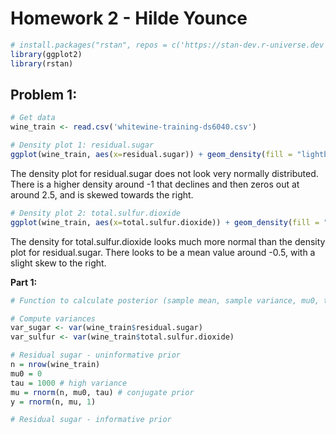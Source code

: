 # Homework 2 - Hilde Younce

```r
# install.packages("rstan", repos = c('https://stan-dev.r-universe.dev', getOption("repos")))
library(ggplot2)
library(rstan)
```

## Problem 1:

```r
# Get data 
wine_train <- read.csv('whitewine-training-ds6040.csv')
```

```r
# Density plot 1: residual.sugar
ggplot(wine_train, aes(x=residual.sugar)) + geom_density(fill = "lightblue")
```

The density plot for residual.sugar does not look very normally distributed. There is a higher density around -1 that declines and then zeros out at around 2.5, and is skewed towards the right. 

```r
# Density plot 2: total.sulfur.dioxide
ggplot(wine_train, aes(x=total.sulfur.dioxide)) + geom_density(fill = "lightblue")
```

The density for total.sulfur.dioxide looks much more normal than the density plot for residual.sugar. There looks to be a mean value around -0.5, with a slight skew to the right. 

**Part 1:**

```r
# Function to calculate posterior (sample mean, sample variance, mu0, tau, n)

```

```r
# Compute variances
var_sugar <- var(wine_train$residual.sugar)
var_sulfur <- var(wine_train$total.sulfur.dioxide)
```

```r
# Residual sugar - uninformative prior
n = nrow(wine_train)
mu0 = 0
tau = 1000 # high variance
mu = rnorm(n, mu0, tau) # conjugate prior
y = rnorm(n, mu, 1)
```

```r
# Residual sugar - informative prior

```

